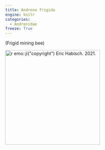 ```yaml
---
title: Andrena frigida
engine: knitr
categories:
  - Andrenidae
freeze: True
---
```

(Frigid mining bee)

[![`r emo::ji("copyright")` Eric Habisch. 2021.](/files/no_bee.png){height=300}](https://inaturalist.ca/observations/73178805)

